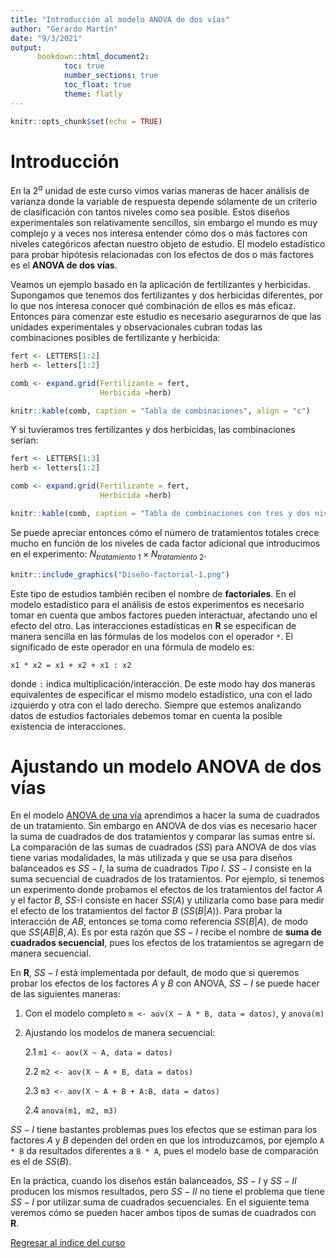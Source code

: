 ```yaml
---
title: "Introducción al modelo ANOVA de dos vías"
author: "Gerardo Martín"
date: "9/3/2021"
output: 
      bookdown::html_document2:
            toc: true 
            number_sections: true
            toc_float: true
            theme: flatly
---
```


```r
knitr::opts_chunk$set(echo = TRUE)
```

# Introducción

En la 2$^a$ unidad de este curso vimos varias maneras de hacer análisis de varianza donde la variable de respuesta depende sólamente de un criterio de clasificación con tantos niveles como sea posible. Estos diseños experimentales son relativamente sencillos, sin embargo el mundo es muy complejo y a veces nos interesa entender cómo dos o más factores con niveles categóricos afectan nuestro objeto de estudio. El modelo estadístico para probar hipótesis relacionadas con los efectos de dos o más factores es el **ANOVA de dos vías**.

Veamos un ejemplo basado en la aplicación de fertilizantes y herbicidas. Supongamos que tenemos dos fertilizantes y dos herbicidas diferentes, por lo que nos interesa conocer qué combinación de ellos es más eficaz. Entonces para comenzar este estudio es necesario asegurarnos de que las unidades experimentales y observacionales cubran todas las combinaciones posibles de fertilizante y herbicida:

```r
fert <- LETTERS[1:2]
herb <- letters[1:2]

comb <- expand.grid(Fertilizante = fert,
                    Herbicida =herb)

knitr::kable(comb, caption = "Tabla de combinaciones", align = "c")
```

Y si tuvieramos tres fertilizantes y dos herbicidas, las combinaciones serían:

```r
fert <- LETTERS[1:3]
herb <- letters[1:2]

comb <- expand.grid(Fertilizante = fert,
                    Herbicida =herb)

knitr::kable(comb, caption = "Tabla de combinaciones con tres y dos niveles", align = "c")
```

Se puede apreciar entonces cómo el número de tratamientos totales crece mucho en función de los niveles de cada factor adicional que introducimos en el experimento: $N_{tratamiento\ 1} \times N_{tratamiento\ 2}$.

```r

knitr::include_graphics("Diseño-factorial-1.png")
```

Este tipo de estudios también reciben el nombre de **factoriales**. En el modelo estadístico para el análisis de estos experimentos es necesario tomar en cuenta que ambos factores pueden interactuar, afectando uno el efecto del otro. Las interacciones estadísticas en **R** se especifican de manera sencilla en las fórmulas de los modelos con el operador `*`. El significado de este operador en una fórmula de modelo es: 

`x1 * x2 = x1 + x2 + x1 : x2`

donde `:` indica multiplicación/interacción. De este modo hay dos maneras equivalentes de especificar el mismo modelo estadístico, una con el lado izquierdo y otra con el lado derecho. Siempre que estemos analizando datos de estudios factoriales debemos tomar en cuenta la posible existencia de interacciones.

# Ajustando un modelo ANOVA de dos vías

En el modelo [ANOVA de una vía](../Unidad 2-ANOVA I/ANOVA-I.html) aprendimos a hacer la suma de cuadrados de un tratamiento. Sin embargo en ANOVA de dos vías es necesario hacer la suma de cuadrados de dos tratamientos y comparar las sumas entre sí. La comparación de las sumas de cuadrados ($SS$) para ANOVA de dos vías tiene varias modalidades, la más utilizada y que se usa para diseños balanceados es $SS-I$, la suma de cuadrados *Tipo I*. $SS-I$ consiste en la suma secuencial de cuadrados de los tratamientos. Por ejemplo, si tenemos un experimento donde probamos el efectos de los tratamientos del factor $A$ y el factor $B$, $SS$-I consiste en hacer $SS(A)$ y utilizarla como base para medir el efecto de los tratamientos del factor $B$ ($SS(B | A)$). Para probar la interacción de $AB$, entonces se toma como referencia $SS(B | A)$, de modo que $SS(AB | B, A)$. Es por esta razón que $SS-I$ recibe el nombre de **suma de cuadrados secuencial**, pues los efectos de los tratamientos se agregarn de manera secuencial.

En **R**, $SS-I$ está implementada por default, de modo que si queremos probar los efectos de los factores $A$ y $B$ con ANOVA, $SS-I$ se puede hacer de las siguientes maneras:

1. Con el modelo completo `m <- aov(X ~ A * B, data = datos)`, y `anova(m)`
2. Ajustando los modelos de manera secuencial:

      2.1 `m1 <- aov(X ~ A, data = datos)`
      
      2.2 `m2 <- aov(X ~ A + B, data = datos)`
      
      2.3 `m3 <- aov(X ~ A + B + A:B, data = datos)`
      
      2.4 `anova(m1, m2, m3)`

$SS-I$ tiene bastantes problemas pues los efectos que se estiman para los factores $A$ y $B$ dependen del orden en que los introduzcamos, por ejemplo `A * B` da resultados diferentes a `B * A`, pues el modelo base de comparación es el de $SS(B)$.

En la práctica, cuando los diseños están balanceados, $SS-I$ y $SS-II$ producen los mismos resultados, pero $SS-II$ no tiene el problema que tiene $SS-I$ por utilizar suma de cuadrados secuenciales. En el siguiente tema veremos cómo se pueden hacer ambos tipos de sumas de cuadrados con **R**.

[Regresar al índice del curso](../index.html)